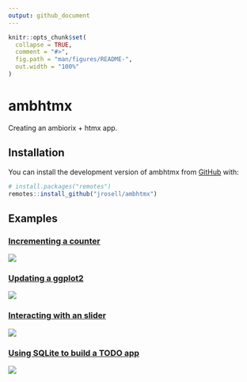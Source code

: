 ```yaml
---
output: github_document
---
```


<!-- README.md is generated from README.Rmd. Please edit that file -->

```r
knitr::opts_chunk$set(
  collapse = TRUE,
  comment = "#>",
  fig.path = "man/figures/README-",
  out.width = "100%"
)
```

# ambhtmx

<!-- badges: start -->
<!-- badges: end -->

Creating an ambiorix + htmx app.

## Installation

You can install the development version of ambhtmx from [GitHub](https://github.com/) with:

``` r
# install.packages("remotes")
remotes::install_github("jrosell/ambhtmx")
```

## Examples

### [Incrementing a counter](https://github.com/jrosell/ambhtmx/blob/main/inst/examples/01-counter.R)
[![](https://raw.githubusercontent.com/jrosell/ambhtmx/main/inst/examples/01.png)](https://github.com/jrosell/ambhtmx/blob/main/inst/examples/01-counter.R)

### [Updating a ggplot2](https://github.com/jrosell/ambhtmx/blob/main/inst/examples/02-ggplot2.R)
[![](https://raw.githubusercontent.com/jrosell/ambhtmx/main/inst/examples/02.png)](https://github.com/jrosell/ambhtmx/blob/main/inst/examples/02-ggplot2.R)

### [Interacting with an slider](https://github.com/jrosell/ambhtmx/blob/main/inst/examples/03-slider.R)
[![](https://raw.githubusercontent.com/jrosell/ambhtmx/main/inst/examples/03.png)](https://github.com/jrosell/ambhtmx/blob/main/inst/examples/03-slider.R)

### [Using SQLite to build a TODO app](https://github.com/jrosell/ambhtmx/blob/main/inst/examples/04-todo.R)
[![](https://raw.githubusercontent.com/jrosell/ambhtmx/main/inst/examples/04.png)](https://github.com/jrosell/ambhtmx/blob/main/inst/examples/04-todo.R)
